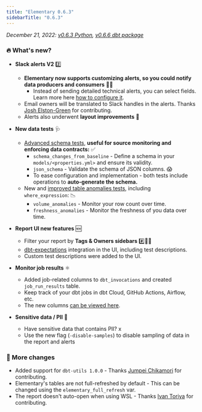 ```yaml
---
title: "Elementary 0.6.3"
sidebarTitle: "0.6.3"
---
```


_December 21, 2022: [v0.6.3 Python](https://github.com/elementary-data/elementary/releases/tag/v0.6.3), [v0.6.6 dbt package](https://github.com/elementary-data/dbt-data-reliability/releases/tag/0.6.6)_

### 🔥 What's new?

- **Slack alerts V2** 2️⃣

  - **Elementary now supports customizing alerts, so you could notify data producers and consumers** 🧑‍🔧
    - Instead of sending detailed technical alerts, you can select fields. Learn more here [how to configure it](/quickstart/send-slack-alerts#customize-alerts-owners-test-descriptions-tags-subscribers-and-layout).
  - Email owners will be translated to Slack handles in the alerts. Thanks [Josh Elston-Green](https://github.com/jelstongreen) for contributing.
  - Alerts also underwent **layout improvements** 🎨

- **New data tests** 🩺

  - [Advanced schema tests](/guides/add-schema-tests), **useful for source monitoring and enforcing data contracts:** ✅
    - `schema_changes_from_baseline` - Define a schema in your `models/<properties.yml>` and ensure its validity.
    - `json_schema` - Validate the schema of JSON columns. 😱
    - To ease configuration and implementation - both tests include operations to **auto-generate the schema.**
  - New and [improved table anomalies tests](/guides/add-elementary-tests), including `where_expression`: 📉
    - `volume_anomalies` - Monitor your row count over time.
    - `freshness_anomalies` - Monitor the freshness of you data over time.

- **Report UI new features** 🆕

  - Filter your report by **Tags & Owners sidebars** #️⃣🤵🏻
  - [dbt-expectations](https://github.com/calogica/dbt-expectations) integration in the UI, including test descriptions.
  - Custom test descriptions were added to the UI.

- **Monitor job results** ⚛️

  - Added job-related columns to `dbt_invocations` and created `job_run_results` table.
  - Keep track of your dbt jobs in dbt Cloud, GitHub Actions, Airflow, etc.
  - The new columns [can be viewed here](https://github.com/elementary-data/dbt-data-reliability/blob/4695474ba10740a95822954c44adbc52f4f2af95/models/run_results.yml#L81).

- **Sensitive data / PII** 🤫
  - Have sensitive data that contains PII? x
  - Use the new flag (`-disable-samples`) to disable sampling of data in the report and alerts

### 💫 More changes

- Added support for `dbt-utils 1.0.0` - Thanks [Jumpei Chikamori](https://github.com/pei0804) for contributing.
- Elementary's tables are not full-refreshed by default - This can be changed using the `elementary_full_refresh` var.
- The report doesn't auto-open when using WSL - Thanks [Ivan Toriya](https://github.com/ivan-toriya) for contributing.
